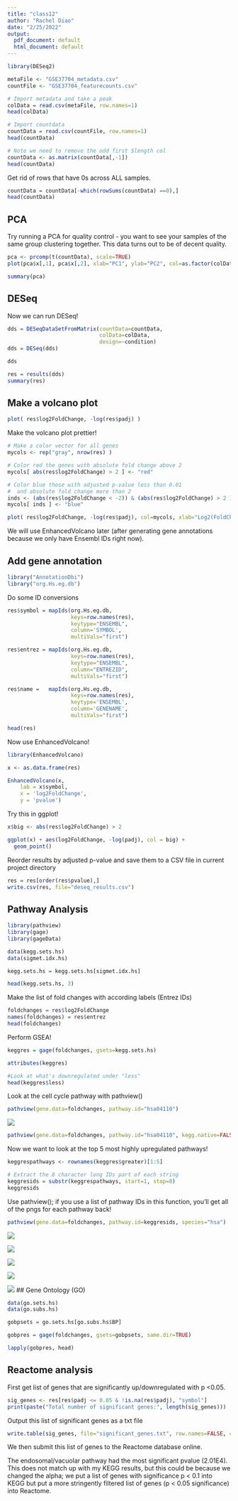 ```yaml
---
title: "class12"
author: "Rachel Diao"
date: "2/25/2022"
output:
  pdf_document: default
  html_document: default
---
```


```r
library(DESeq2)
```

```r
metaFile <- "GSE37704_metadata.csv"
countFile <- "GSE37704_featurecounts.csv"

# Import metadata and take a peak
colData = read.csv(metaFile, row.names=1)
head(colData)
```

```r
# Import countdata
countData = read.csv(countFile, row.names=1)
head(countData)
```

```r
# Note we need to remove the odd first $length col
countData <- as.matrix(countData[,-1])
head(countData)
```

Get rid of rows that have 0s across ALL samples.
```r
countData = countData[-which(rowSums(countData) ==0),]
head(countData)
```

## PCA
Try running a PCA for quality control - you want to see your samples of the same group clustering together. This data turns out to be of decent quality.
```r
pca <- prcomp(t(countData), scale=TRUE)
plot(pca$x[,1], pca$x[,2], xlab="PC1", ylab="PC2", col=as.factor(colData$condition))

summary(pca)
```

## DESeq 
Now we can run DESeq!
```r
dds = DESeqDataSetFromMatrix(countData=countData,
                             colData=colData,
                             design=~condition)
dds = DESeq(dds)

dds
```

```r
res = results(dds)
summary(res)
```

## Make a volcano plot
```r
plot( res$log2FoldChange, -log(res$padj) )
```

Make the volcano plot prettier! 
```r
# Make a color vector for all genes
mycols <- rep("gray", nrow(res) )

# Color red the genes with absolute fold change above 2
mycols[ abs(res$log2FoldChange) > 2 ] <- "red"

# Color blue those with adjusted p-value less than 0.01
#  and absolute fold change more than 2
inds <- (abs(res$log2FoldChange < -2)) & (abs(res$log2FoldChange) > 2 )
mycols[ inds ] <- "blue"

plot( res$log2FoldChange, -log(res$padj), col=mycols, xlab="Log2(FoldChange)", ylab="-Log(P-value)" )
```
We will use EnhancedVolcano later (after generating gene annotations because we only have Ensembl IDs right now).

## Add gene annotation
```r
library("AnnotationDbi")
library("org.Hs.eg.db")
```

Do some ID conversions
```r
res$symbol = mapIds(org.Hs.eg.db,
                    keys=row.names(res), 
                    keytype="ENSEMBL",
                    column='SYMBOL',
                    multiVals="first")

res$entrez = mapIds(org.Hs.eg.db,
                    keys=row.names(res),
                    keytype="ENSEMBL",
                    column="ENTREZID",
                    multiVals="first")

res$name =   mapIds(org.Hs.eg.db,
                    keys=row.names(res),
                    keytype='ENSEMBL',
                    column='GENENAME',
                    multiVals="first")

head(res)
```
Now use EnhancedVolcano!
```r
library(EnhancedVolcano)
```

```r
x <- as.data.frame(res)

EnhancedVolcano(x,
    lab = x$symbol,
    x = 'log2FoldChange',
    y = 'pvalue')
```
Try this in ggplot!
```r
x$big <- abs(res$log2FoldChange) > 2

ggplot(x) + aes(log2FoldChange, -log(padj), col = big) + 
  geom_point()
```


Reorder results by adjusted p-value and save them to a CSV file in current project directory
```r
res = res[order(res$pvalue),]
write.csv(res, file="deseq_results.csv")
```


## Pathway Analysis
```r
library(pathview)
library(gage)
library(gageData)
```

```r
data(kegg.sets.hs)
data(sigmet.idx.hs)

kegg.sets.hs = kegg.sets.hs[sigmet.idx.hs]

head(kegg.sets.hs, 3)
```

Make the list of fold changes with according labels (Entrez IDs)
```r
foldchanges = res$log2FoldChange
names(foldchanges) = res$entrez
head(foldchanges)
```

Perform GSEA! 
```r
keggres = gage(foldchanges, gsets=kegg.sets.hs)

attributes(keggres)

#Look at what's downregulated under "less"
head(keggres$less)
```

Look at the cell cycle pathway with pathview()
```r
pathview(gene.data=foldchanges, pathway.id="hsa04110")
```

![](hsa04110.pathview.png)

```r
pathview(gene.data=foldchanges, pathway.id="hsa04110", kegg.native=FALSE)
```

Now we want to look at the top 5 most highly upregulated pathways! 
```r
keggrespathways <- rownames(keggres$greater)[1:5]

# Extract the 8 character long IDs part of each string
keggresids = substr(keggrespathways, start=1, stop=8)
keggresids
```

Use pathview(); if you use a list of pathway IDs in this function, you'll get all of the pngs for each pathway back! 
```r
pathview(gene.data=foldchanges, pathway.id=keggresids, species="hsa")
```

![](hsa04640.pathview.png)

![](hsa04630.pathview.png)

![](hsa00140.pathview.png)

![](hsa04142.pathview.png)

![](hsa04330.pathview.png)
## Gene Ontology (GO)
```r
data(go.sets.hs)
data(go.subs.hs)

gobpsets = go.sets.hs[go.subs.hs$BP]

gobpres = gage(foldchanges, gsets=gobpsets, same.dir=TRUE)

lapply(gobpres, head)
```


## Reactome analysis 
First get list of genes that are significantly up/downregulated with p <0.05.
```r
sig_genes <- res[res$padj <= 0.05 & !is.na(res$padj), "symbol"]
print(paste("Total number of significant genes:", length(sig_genes)))
```

Output this list of significant genes as a txt file 
```r
write.table(sig_genes, file="significant_genes.txt", row.names=FALSE, col.names=FALSE, quote=FALSE)
```

We then submit this list of genes to the Reactome database online. 

The endosomal/vacuolar pathway had the most significant pvalue (2.01E4). This does not match up with my KEGG results, but this could be because we changed the alpha; we put a list of genes with significance p < 0.1 into KEGG but put a more stringently filtered list of genes (p < 0.05 significance) into Reactome. 

